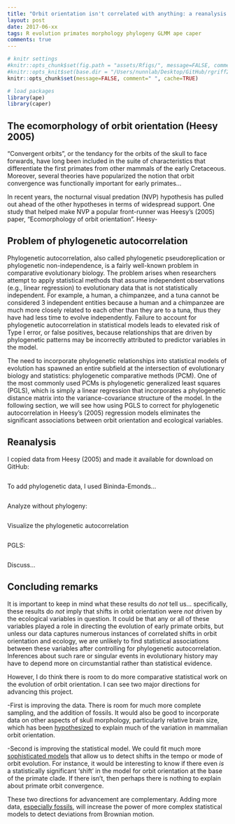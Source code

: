 ```yaml
---
title: "Orbit orientation isn't correlated with anything: a reanalysis of Heesy 2005 (ape, caper)"
layout: post
date: 2017-06-xx
tags: R evolution primates morphology phylogeny GLMM ape caper
comments: true
---
```


```r
# knitr settings
#knitr::opts_chunk$set(fig.path = "assets/Rfigs/", message=FALSE, comment=" ")
#knitr::opts_knit$set(base.dir = "/Users/nunnlab/Desktop/GitHub/rgriff23.github.io/", base.url = "/")
knitr::opts_chunk$set(message=FALSE, comment=" ", cache=TRUE)

# load packages 
library(ape)
library(caper)
```

## The ecomorphology of orbit orientation (Heesy 2005)

"Convergent orbits", or the tendancy for the orbits of the skull to face forwards, have long been included in the suite of characteristics that differentiate the first primates from other mammals of the early Cretaceous. Moreover, several theories have popularized the notion that orbit convergence was functionally important for early primates...

In recent years, the nocturnal visual predation (NVP) hypothesis has pulled out ahead of the other hypotheses in terms of widespread support. One study that helped make NVP a popular front-runner was Heesy's (2005) paper, "Ecomorphology of orbit orientation". Heesy-

## Problem of phylogenetic autocorrelation

Phylogenetic autocorrelation, also called phylogenetic pseudoreplication or phylogenetic non-independence, is a fairly well-known problem in comparative evolutionary biology. The problem arises when researchers attempt to apply statistical methods that assume independent observations (e.g., linear regression) to evolutionary data that is not statistically independent. For example, a human, a chimpanzee, and a tuna cannot be considered 3 independent entities because a human and a chimpanzee are much more closely related to each other than they are to a tuna, thus they have had less time to evolve independently. Failure to account for phylogenetic autocorrelation in statistical models leads to elevated risk of Type I error, or false positives, because relationships that are driven by phylogenetic patterns may be incorrectly attributed to predictor variables in the model. 

The need to incorporate phylogenetic relationships into statistical models of evolution has spawned an entire subfield at the intersection of evolutionary biology and statistics: phylogenetic comparative methods (PCM). One of the most commonly used PCMs is phylogenetic generalized least squares (PGLS), which is simply a linear regression that incorporates a phylogenetic distance matrix into the variance-covariance structure of the model. In the following section, we will see how using PGLS to correct for phylogenetic autocorrelation in Heesy's (2005) regression models eliminates the significant associations between orbit orientation and ecological variables. 

## Reanalysis

I copied data from Heesy (2005) and made it available for download on GitHub:

```r
```

To add phylogenetic data, I used Bininda-Emonds...

```r
```

Analyze without phylogeny:

```r
```

Visualize the phylogenetic autocorrelation

```r
```

PGLS:

```r
```

Discuss...

## Concluding remarks

It is important to keep in mind what these results do *not* tell us... specifically, these results do *not* imply that shifts in orbit orientation were *not* driven by the ecological variables in question. It could be that any or all of these variables played a role in directing the evolution of early primate orbits, but unless our data captures numerous instances of correlated shifts in orbit orientation and ecology, we are unlikely to find statistical associations between these variables after controlling for phylogenetic autocorrelation. Inferences about such rare or singular events in evolutionary history may have to depend more on circumstantial rather than statistical evidence. 

However, I do think there is room to do more comparative statistical work on the evolution of orbit orientation. I can see two major directions for advancing this project. 

-First is improving the data. There is room for much more complete sampling, and the addition of fossils. It would also be good to incorporate data on other aspects of skull morphology, particularly relative brain size, which has been [hypothesized]() to explain much of the variation in mammalian orbit orientation.

-Second is improving the statistical model. We could fit much more [sophisticated models]() that allow us to detect shifts in the tempo or mode of orbit evolution. For instance, it would be interesting to know if there even *is* a statistically significant 'shift' in the model for orbit orientation at the base of the primate clade. If there isn't, then perhaps there is nothing to explain about primate orbit convergence.

These two directions for advancement are complementary. Adding more data, [especially fossils](), will increase the power of more complex statistical models to detect deviations from Brownian motion.




